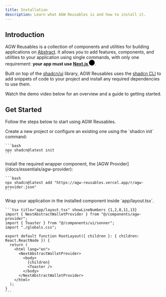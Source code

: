 ```yaml
---
title: Installation
description: Learn what AGW Reusables is and how to install it.
---
```



## Introduction

AGW Reusables is a collection of components and utilities for building applications on [Abstract](https://abs.xyz).
It allows you to add features, components, and utilities to your application using single commands,
with only one requirement: **your app must use [Next.js <svg xmlns="http://www.w3.org/2000/svg" viewBox="0 0 180 180" width="18" className="inline ml-1"><mask height="180" id="nextjs-mask" maskUnits="userSpaceOnUse" width="180" x="0" y="0" style={{maskType: 'alpha'}}><circle cx="90" cy="90" fill="black" r="90"></circle></mask><g mask="url(#nextjs-mask)"><circle cx="90" cy="90" fill="black" r="90"></circle><path d="M149.508 157.52L69.142 54H54V125.97H66.1136V69.3836L139.999 164.845C143.333 162.614 146.509 160.165 149.508 157.52Z" fill="url(#nextjs-paint0)"></path><rect fill="url(#nextjs-paint1)" height="72" width="12" x="115" y="54"></rect></g><defs><linearGradient gradientUnits="userSpaceOnUse" id="nextjs-paint0" x1="109" x2="144.5" y1="116.5" y2="160.5"><stop stopColor="white"></stop><stop offset="1" stopColor="white" stopOpacity="0"></stop></linearGradient><linearGradient gradientUnits="userSpaceOnUse" id="nextjs-paint1" x1="121" x2="120.799" y1="54" y2="106.875"><stop stopColor="white"></stop><stop offset="1" stopColor="white" stopOpacity="0"></stop></linearGradient></defs></svg>](https://nextjs.org/docs)**.

Built on top of the [shadcn/ui](https://ui.shadcn.com/) library, AGW Reusables uses the [shadcn CLI](https://ui.shadcn.com/docs/cli) to add snippets of code to your project and install any required dependencies to use them.


Watch the demo video below for an overview and a guide to getting started.

<HeroVideoDialog
  className="my-8"
  animationStyle="from-center"
  videoSrc="https://www.youtube.com/embed/Yz7zhuhuVRE"
  thumbnailSrc="/agw-ui-thumb.png"
  thumbnailAlt="AGW Reusables Demo Video"
/>


## Get Started

Follow the steps below to start using AGW Reusables.

<Steps className="mt-8">
  <Step step={1} title="Setup your project">
    Create a new project or configure an existing one using the `shadcn init` command:

    ```bash
    npx shadcn@latest init
    ```
  </Step>

  <Step step={2} title="Install the AGW Provider">
    Install the required wrapper component, the [AGW Provider](/docs/essentials/agw-provider):

    ```bash
    npx shadcn@latest add "https://agw-reusables.vercel.app/r/agw-provider.json"
    ```
  </Step>

  <Step step={3} title="Wrap your application">
    Wrap your application in the installed component inside `app/layout.tsx`.

    ```tsx title="app/layout.tsx" showLineNumbers {1,2,8,11,13}
    import { NextAbstractWalletProvider } from "@/components/agw-provider";
    import { Toaster } from "@/components/ui/sonner";
    import "./globals.css";

    export default function RootLayout({ children }: { children: React.ReactNode }) {
      return (
        <html lang="en">
          <NextAbstractWalletProvider>
            <body>
              {children}
              <Toaster />
            </body>
          </NextAbstractWalletProvider>
        </html>
      );
    }
    ```
  </Step>
</Steps>

